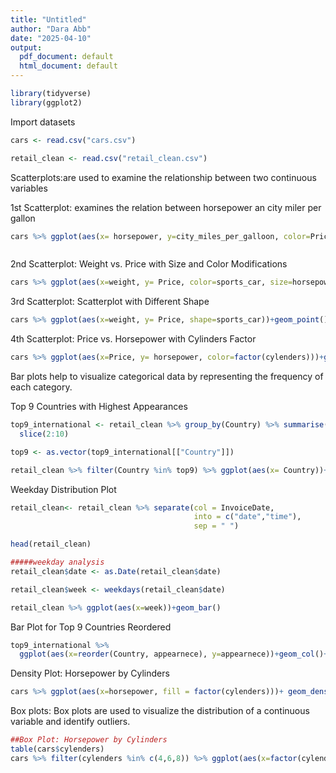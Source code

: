 ---
title: "Untitled"
author: "Dara Abb"
date: "2025-04-10"
output:
  pdf_document: default
  html_document: default
---

```{r}
library(tidyverse)
library(ggplot2)
```

Import datasets


```{r}
cars <- read.csv("cars.csv")

retail_clean <- read.csv("retail_clean.csv")
```

Scatterplots:are used to examine the relationship between two continuous variables

1st Scatterplot: examines the relation between horsepower an city miler per gallon 

```{r}
cars %>% ggplot(aes(x= horsepower, y=city_miles_per_galloon, color=Price))+geom_point()
```
```{r}

```


2nd Scatterplot: Weight vs. Price with Size and Color Modifications


```{r}
cars %>% ggplot(aes(x=weight, y= Price, color=sports_car, size=horsepower))+geom_point()

```

3rd Scatterplot: Scatterplot with Different Shape

```{r}
cars %>% ggplot(aes(x=weight, y= Price, shape=sports_car))+geom_point()+theme_classic()

```

4th Scatterplot: Price vs. Horsepower with Cylinders Factor

```{r}
cars %>% ggplot(aes(x=Price, y= horsepower, color=factor(cylenders)))+geom_point()
```

Bar plots help to visualize categorical data by representing the frequency of each category.

Top 9 Countries with Highest Appearances

```{r}
top9_international <- retail_clean %>% group_by(Country) %>% summarise(appearnece = n()) %>% arrange(desc(appearnece))%>% 
  slice(2:10) 

top9 <- as.vector(top9_international[["Country"]])

retail_clean %>% filter(Country %in% top9) %>% ggplot(aes(x= Country))+geom_bar(fill= "darkred")
```

Weekday Distribution Plot

```{r}
retail_clean<- retail_clean %>% separate(col = InvoiceDate,
                                         into = c("date","time"),
                                         sep = " ")

head(retail_clean)

#####weekday analysis
retail_clean$date <- as.Date(retail_clean$date)

retail_clean$week <- weekdays(retail_clean$date)

retail_clean %>% ggplot(aes(x=week))+geom_bar()
```

Bar Plot for Top 9 Countries Reordered

```{r}
top9_international %>% 
  ggplot(aes(x=reorder(Country, appearnece), y=appearnece))+geom_col()+coord_flip()+xlab("Top 9 International")

```

Density Plot: Horsepower by Cylinders

```{r}
cars %>% ggplot(aes(x=horsepower, fill = factor(cylenders)))+ geom_density(alpha=0.3)

```

Box plots: Box plots are used to visualize the distribution of a continuous variable and identify outliers.

```{r}
##Box Plot: Horsepower by Cylinders
table(cars$cylenders)
cars %>% filter(cylenders %in% c(4,6,8)) %>% ggplot(aes(x=factor(cylenders), y=horsepower))+geom_boxplot()

```

